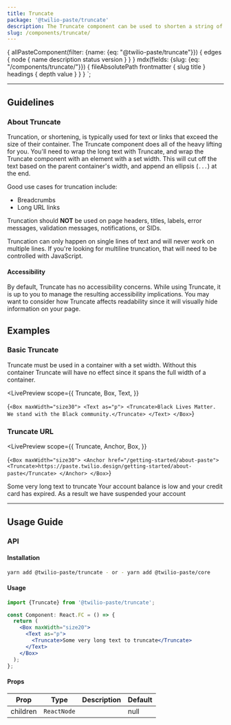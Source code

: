 ```yaml
---
title: Truncate
package: '@twilio-paste/truncate'
description: The Truncate component can be used to shorten a string of text that overflows a defined area.
slug: /components/truncate/
---
```



  {
    allPasteComponent(filter: {name: {eq: "@twilio-paste/truncate"}}) {
      edges {
        node {
          name
          description
          status
          version
        }
      }
    }
    mdx(fields: {slug: {eq: "/components/truncate/"}}) {
      fileAbsolutePath
      frontmatter {
        slug
        title
      }
      headings {
        depth
        value
      }
    }
  }
`;

<ComponentHeader
  name={props.pageContext.frontmatter.title}
  categoryRoute={SidebarCategoryRoutes.COMPONENTS}
  githubUrl="https://github.com/twilio-labs/paste/tree/main/packages/paste-core/components/truncate"
  storybookUrl="/?path=/story/components-truncate--default"
  data={props.data.allPasteComponent.edges}
/>

---

<contentwrapper>

<PageAside data={props.data.mdx} />

<content>

## Guidelines

### About Truncate

Truncation, or shortening, is typically used for text or links that exceed the size of their container.
The Truncate component does all of the heavy lifting for you. You'll need to wrap the long
text with Truncate, and wrap the Truncate component with an element with a set width. This will cut off the text based on
the parent container's width, and append an ellipsis (`...`) at the end.

Good use cases for truncation include:

- Breadcrumbs
- Long URL links

Truncation should <strong>NOT</strong> be used on page headers, titles, labels, error messages, validation messages,
notifications, or SIDs.

Truncation can only happen on single lines of text and will never work on multiple lines. If you're looking for multiline
truncation, that will need to be controlled with JavaScript.

#### Accessibility

By default, Truncate has no accessibility concerns. While using Truncate, it is up to you to manage the resulting
accessibility implications. You may want to consider how Truncate affects readability since it will visually hide
information on your page.

## Examples

### Basic Truncate

Truncate must be used in a container with a set width. Without this container Truncate will have no effect since it
spans the full width of a container.

<LivePreview
  scope={{
    Truncate,
    Box,
    Text,
  }}
>
  {`<Box maxWidth="size30">
  <Text as="p">
    <Truncate>Black Lives Matter. We stand with the Black community.</Truncate>
  </Text>
</Box>`}
</LivePreview>

### Truncate URL

<LivePreview
  scope={{
    Truncate,
    Anchor,
    Box,
  }}
>
  {`<Box maxWidth="size30">
  <Anchor href="/getting-started/about-paste">
    <Truncate>https://paste.twilio.design/getting-started/about-paste</Truncate>
  </Anchor>
</Box>`}
</LivePreview>

<DoDont>
  <Do title="Do" body="Use Truncate to shorten text that doesn't fit in its parent container">
    <Box maxWidth="size20" padding="space60">
      <Text as="p">
        <Truncate>Some very long text to truncate</Truncate>
      </Text>
    </Box>
  </Do>
  <Dont
    title="Don't"
    body="Don't use Truncate to shorten page headings, titles, labels, error messages, validation messages,
    or notifications"
  >
    <Alert variant="error">
      <Box maxWidth="size20">
        <Text as="span">
          <Truncate>
            Your account balance is low and your credit card has expired. As a result we have suspended your account
          </Truncate>
        </Text>
      </Box>
    </Alert>
  </Dont>
</DoDont>

---

## Usage Guide

### API

#### Installation

```bash
yarn add @twilio-paste/truncate - or - yarn add @twilio-paste/core
```

#### Usage

```jsx
import {Truncate} from '@twilio-paste/truncate';

const Component: React.FC = () => {
  return (
    <Box maxWidth="size20">
      <Text as="p">
        <Truncate>Some very long text to truncate</Truncate>
      </Text>
    </Box>
  );
};
```

#### Props

| Prop     | Type        | Description | Default |
| -------- | ----------- | ----------- | ------- |
| children | `ReactNode` |             | null    |

<ChangelogRevealer>
  <Changelog />
</ChangelogRevealer>

</content>

</contentwrapper>

